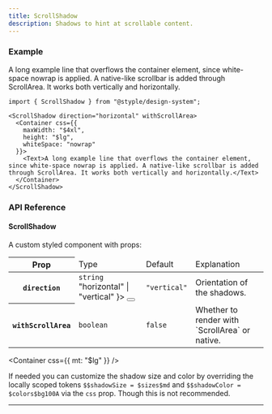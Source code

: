 ```yaml
---
title: ScrollShadow
description: Shadows to hint at scrollable content.
---
```


### Example

<Preview>
  <ScrollShadow direction="horizontal" withScrollArea>
    <Container css={{
      maxWidth: "$4xl",
      height: "$lg",
      whiteSpace: "nowrap"
    }}>
      <Text>A long example line that overflows the container element, since white-space nowrap is applied. A native-like scrollbar is added through ScrollArea. It works both vertically and horizontally.</Text>
    </Container>
  </ScrollShadow>
</Preview>

```tsx outline=true
import { ScrollShadow } from "@styple/design-system";

<ScrollShadow direction="horizontal" withScrollArea>
  <Container css={{
    maxWidth: "$4xl",
    height: "$lg",
    whiteSpace: "nowrap"
  }}>
    <Text>A long example line that overflows the container element, since white-space nowrap is applied. A native-like scrollbar is added through ScrollArea. It works both vertically and horizontally.</Text>
  </Container>
</ScrollShadow>
```

### API Reference

#### ScrollShadow

A custom styled component with props:

<Table>
  <Thead>
    <Tr>
      <Th>Prop</Th>
      <Td>Type</Td>
      <Td>Default</Td>
      <Td>Explanation</Td>
    </Tr>
  </Thead>
  <Tbody>
    <Tr>
      <Th>
        <Code>direction</Code>
      </Th>
      <Td>
        <Code color="normal">string</Code>
        <Popover content={
          <Code color="normal">"horizontal" | "vertical"</Code>
        }>
          <Button highlight size="circle" aria-label="Expanded prop type toggle" css={{
            size: "24px",
            p: 0,
            ml: "$xs",
            lineHeight: 0
          }}><Info size={16} style={{ verticalAlign: "middle" }} /></Button>
        </Popover>
      </Td>
      <Td><Code color="normal">"vertical"</Code></Td>
      <Td><Text>Orientation of the shadows.</Text></Td>
    </Tr>
    <Tr>
      <Th>
        <Code>withScrollArea</Code>
      </Th>
      <Td>
        <Code color="normal">boolean</Code>
      </Td>
      <Td><Code color="normal">false</Code></Td>
      <Td><Text>Whether to render with `ScrollArea` or native.</Text></Td>
    </Tr>
  </Tbody>
</Table>

<Container css={{ mt: "$lg" }} />

If needed you can customize the shadow size and color by overriding the locally scoped tokens `$$shadowSize = $sizes$md` and `$$shadowColor = $colors$bg100A` via the `css` prop. Though this is not recommended.

---